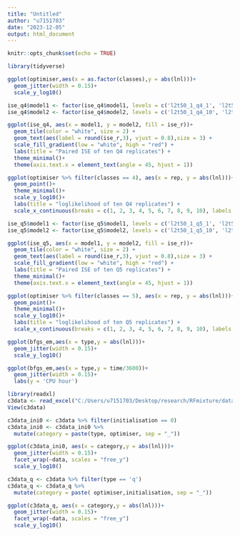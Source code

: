 ```yaml
---
title: "Untitled"
author: "u7151703"
date: "2023-12-05"
output: html_document
---
```


```r
knitr::opts_chunk$set(echo = TRUE)
```


```r
library(tidyverse)
```


```r
ggplot(optimiser,aes(x = as.factor(classes),y = abs(lnl)))+
  geom_jitter(width = 0.15)+
  scale_y_log10()
```

```r
ise_q4$model1 <- factor(ise_q4$model1, levels = c('l2t50_1_q4_1', 'l2t50_1_q4_2', 'l2t50_1_q4_3', 'l2t50_1_q4_4', 'l2t50_1_q4_5', 'l2t50_1_q4_6', 'l2t50_1_q4_7', 'l2t50_1_q4_8', 'l2t50_1_q4_9', 'l2t50_1_q4_10'))
ise_q4$model2 <- factor(ise_q4$model2, levels = c('l2t50_1_q4_10', 'l2t50_1_q4_9', 'l2t50_1_q4_8', 'l2t50_1_q4_7', 'l2t50_1_q4_6', 'l2t50_1_q4_5', 'l2t50_1_q4_4', 'l2t50_1_q4_3', 'l2t50_1_q4_2', 'l2t50_1_q4_1'))

ggplot(ise_q4, aes(x = model1, y = model2, fill = ise_r))+
  geom_tile(color = "white", size = 2) +
  geom_text(aes(label = round(ise_r,3), vjust = 0.8),size = 3) + 
  scale_fill_gradient(low = "white", high = "red") +
  labs(title = "Paired ISE of ten Q4 replicates") +
  theme_minimal()+
  theme(axis.text.x = element_text(angle = 45, hjust = 1))
```

```r
ggplot(optimiser %>% filter(classes == 4), aes(x = rep, y = abs(lnl)))+
  geom_point()+
  theme_minimal()+
  scale_y_log10()+
  labs(title = "loglikelihood of ten Q4 replicates") +
  scale_x_continuous(breaks = c(1, 2, 3, 4, 5, 6, 7, 8, 9, 10), labels = c(1, 2, 3, 4, 5, 6, 7, 8, 9, 10))
```

```r
ise_q5$model1 <- factor(ise_q5$model1, levels = c('l2t50_1_q5_1', 'l2t50_1_q5_2', 'l2t50_1_q5_3', 'l2t50_1_q5_4', 'l2t50_1_q5_5', 'l2t50_1_q5_6', 'l2t50_1_q5_7', 'l2t50_1_q5_8', 'l2t50_1_q5_9', 'l2t50_1_q5_10'))
ise_q5$model2 <- factor(ise_q5$model2, levels = c('l2t50_1_q5_10', 'l2t50_1_q5_9', 'l2t50_1_q5_8', 'l2t50_1_q5_7', 'l2t50_1_q5_6', 'l2t50_1_q5_5', 'l2t50_1_q5_4', 'l2t50_1_q5_3', 'l2t50_1_q5_2', 'l2t50_1_q5_1'))

ggplot(ise_q5, aes(x = model1, y = model2, fill = ise_r))+
  geom_tile(color = "white", size = 2) +
  geom_text(aes(label = round(ise_r,3), vjust = 0.8),size = 3) + 
  scale_fill_gradient(low = "white", high = "red") +
  labs(title = "Paired ISE of ten Q5 replicates") +
  theme_minimal()+
  theme(axis.text.x = element_text(angle = 45, hjust = 1))
```

```r
ggplot(optimiser %>% filter(classes == 5), aes(x = rep, y = abs(lnl)))+
  geom_point()+
  theme_minimal()+
  scale_y_log10()+
  labs(title = "loglikelihood of ten Q5 replicates") +
  scale_x_continuous(breaks = c(1, 2, 3, 4, 5, 6, 7, 8, 9, 10), labels = c(1, 2, 3, 4, 5, 6, 7, 8, 9, 10))
```

```r
ggplot(bfgs_em,aes(x = type,y = abs(lnl)))+
  geom_jitter(width = 0.15)+
  scale_y_log10()
```

```r
ggplot(bfgs_em,aes(x = type,y = time/3600))+
  geom_jitter(width = 0.15)+
  labs(y = 'CPU hour')
```

```r
library(readxl)
c3data <- read_excel("C:/Users/u7151703/Desktop/research/RFmixture/data/mammal_rep/likelihood.xlsx")
View(c3data)
```


```r
c3data_ini0 <- c3data %>% filter(initialisation == 0)
c3data_ini0 <- c3data_ini0 %>%
  mutate(category = paste(type, optimiser, sep = "_"))
```

```r
ggplot(c3data_ini0, aes(x = category,y = abs(lnl)))+
  geom_jitter(width = 0.15)+
  facet_wrap(~data, scales = "free_y")
  scale_y_log10()
```



```r
c3data_q <- c3data %>% filter(type == 'q')
c3data_q <- c3data_q %>%
  mutate(category = paste( optimiser,initialisation, sep = "_"))
```

```r
ggplot(c3data_q, aes(x = category,y = abs(lnl)))+
  geom_jitter(width = 0.15)+
  facet_wrap(~data, scales = "free_y")
  scale_y_log10()
```

